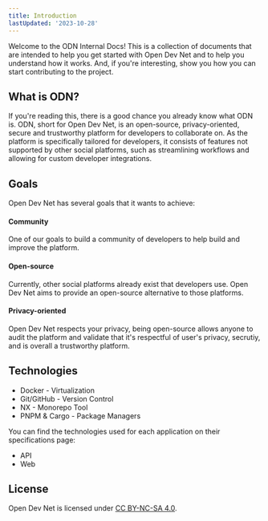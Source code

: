 ```yaml
---
title: Introduction
lastUpdated: '2023-10-28'
---
```


<Alert
  type="warning"
  label="In Progress"
  content="This page is a work in progress. It may be incomplete or contain inaccuracies. Check back later for updates."
/>

Welcome to the ODN Internal Docs! This is a collection of documents that are intended to help you get started with Open Dev Net and to help you understand how it works. And, if you're interesting, show you how you can start contributing to the project.

## What is ODN?

If you're reading this, there is a good chance you already know what ODN is. ODN, short for Open Dev Net, is an open-source, privacy-oriented, secure and trustworthy platform for developers to collaborate on. As the platform is specifically tailored for developers, it consists of features not supported by other social platforms, such as streamlining workflows and allowing for custom developer integrations.

## Goals

Open Dev Net has several goals that it wants to achieve:

#### Community

One of our goals to build a community of developers to help build and improve the platform.

#### Open-source

Currently, other social platforms already exist that developers use. Open Dev Net aims to provide an open-source alternative to those platforms.

#### Privacy-oriented

Open Dev Net respects your privacy, being open-source allows anyone to audit the platform and validate that it's respectful of user's privacy, secrutiy, and is overall a trustworthy platform.

## Technologies

- Docker - Virtualization
- Git/GitHub - Version Control
- NX - Monorepo Tool
- PNPM & Cargo - Package Managers

You can find the technologies used for each application on their specifications page:

- <Link href="/api/specifications">API</Link>
- <Link href="/web/specifications">Web</Link>

## License

Open Dev Net is licensed under [CC BY-NC-SA 4.0](https://creativecommons.org/licenses/by-nc-sa/4.0/).
